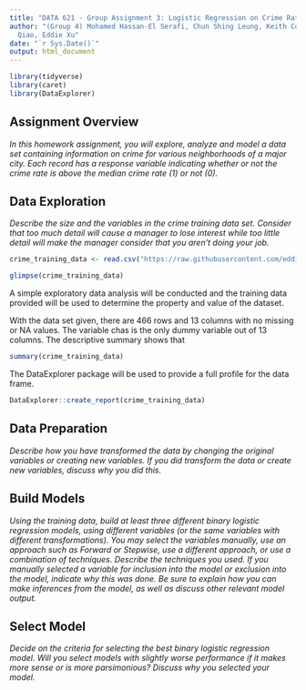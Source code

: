 ```yaml
---
title: "DATA 621 - Group Assignment 3: Logistic Regression on Crime Rates"
author: "(Group 4) Mohamed Hassan-El Serafi, Chun Shing Leung, Keith Colella, Yina,
  Qiao, Eddie Xu"
date: "`r Sys.Date()`"
output: html_document
---
```


```r
library(tidyverse)
library(caret)
library(DataExplorer)
```

## Assignment Overview

*In this homework assignment, you will explore, analyze and model a data set containing information on crime for various neighborhoods of a major city. Each record has a response variable indicating whether or not the crime rate is above the median crime rate (1) or not (0).*

## Data Exploration

*Describe the size and the variables in the crime training data set. Consider that too much detail will cause a manager to lose interest while too little detail will make the manager consider that you aren't doing your job.*

```r
crime_training_data <- read.csv("https://raw.githubusercontent.com/eddiexunyc/crime_binary_logistic_regression/refs/heads/main/Resources/crime-training-data_modified.csv")

glimpse(crime_training_data)
```

A simple exploratory data analysis will be conducted and the training data provided will be used to determine the property and value of the dataset.

With the data set given, there are 466 rows and 13 columns with no missing or NA values. The variable chas is the only dummy variable out of 13 columns. The descriptive summary shows that 

```r
summary(crime_training_data)
```

The DataExplorer package will be used to provide a full profile for the data frame.

```r
DataExplorer::create_report(crime_training_data)
```
## Data Preparation

*Describe how you have transformed the data by changing the original variables or creating new variables. If you did transform the data or create new variables, discuss why you did this. *

## Build Models

*Using the training data, build at least three different binary logistic regression models, using different variables (or the same variables with different transformations). You may select the variables manually, use an approach such as Forward or Stepwise, use a different approach, or use a combination of techniques. Describe the techniques you used. If you manually selected a variable for inclusion into the model or exclusion into the model, indicate why this was done. Be sure to explain how you can make inferences from the model, as well as discuss other relevant model output.*

## Select Model

*Decide on the criteria for selecting the best binary logistic regression model. Will you select models with slightly worse performance if it makes more sense or is more parsimonious? Discuss why you selected your model.*











